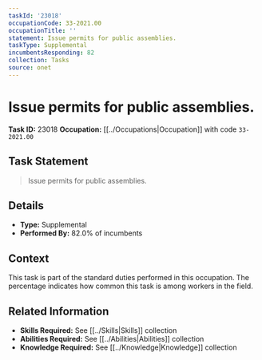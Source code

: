 ```yaml
---
taskId: '23018'
occupationCode: 33-2021.00
occupationTitle: ''
statement: Issue permits for public assemblies.
taskType: Supplemental
incumbentsResponding: 82
collection: Tasks
source: onet
---
```

# Issue permits for public assemblies.

**Task ID:** 23018
**Occupation:** [[../Occupations|Occupation]] with code `33-2021.00`

## Task Statement

> Issue permits for public assemblies.

## Details

- **Type:** Supplemental
- **Performed By:** 82.0% of incumbents

## Context

This task is part of the standard duties performed in this occupation. The percentage indicates how common this task is among workers in the field.

## Related Information

- **Skills Required:** See [[../Skills|Skills]] collection
- **Abilities Required:** See [[../Abilities|Abilities]] collection
- **Knowledge Required:** See [[../Knowledge|Knowledge]] collection
